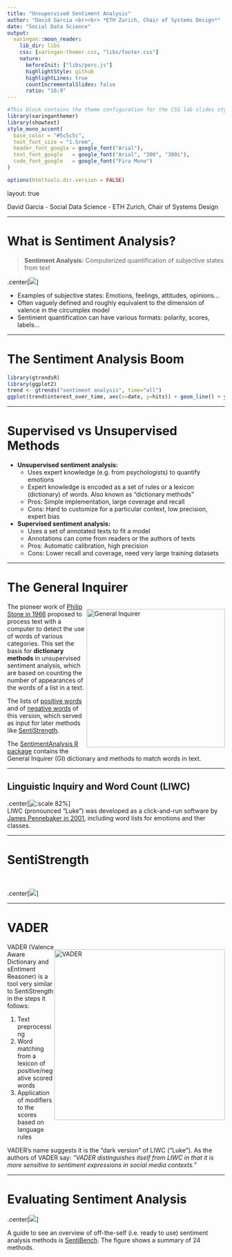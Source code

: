 ```yaml
---
title: "Unsupervised Sentiment Analysis"
author: "David Garcia <br><br> *ETH Zurich, Chair of Systems Design*"
date: "Social Data Science"
output:
  xaringan::moon_reader:
    lib_dir: libs 
    css: [xaringan-themer.css, "libs/footer.css"]
    nature:
      beforeInit: ["libs/perc.js"]
      highlightStyle: github
      highlightLines: true
      countIncrementalSlides: false
      ratio: "16:9"
---
```



```r
#This block contains the theme configuration for the CSS lab slides style
library(xaringanthemer)
library(showtext)
style_mono_accent(
  base_color = "#5c5c5c",
  text_font_size = "1.5rem",
  header_font_google = google_font("Arial"),
  text_font_google   = google_font("Arial", "300", "300i"),
  code_font_google   = google_font("Fira Mono")
)
```

```r
options(htmltools.dir.version = FALSE)
```

layout: true

<div class="my-footer"><span>David Garcia - Social Data Science - ETH Zurich, Chair of Systems Design</span></div> 

---

#  What is Sentiment Analysis?

> **Sentiment Analysis:** Computerized quantification of subjective states from text

.center[![](SentimentSchema.png)]

- Examples of subjective states: Emotions, feelings, attitudes, opinions...  
- Often vaguely defined and roughly equivalent to the dimension of valence in the circumplex model
- Sentiment quantification can have various formats: polarity, scores, labels...  

---

# The Sentiment Analysis Boom

```r
library(gtrendsR)
library(ggplot2)
trend <- gtrends("sentiment analysis", time="all")
ggplot(trend$interest_over_time, aes(x=date, y=hits)) + geom_line() + ylab("Google search volume") + xlab("Date") + theme_bw() + theme(text = element_text(size=30)) 
```

---

# Supervised vs Unsupervised Methods

- **Unsupervised sentiment analysis:**  
  - Uses expert knowledge (e.g. from psychologists) to quantify emotions  
  - Expert knowledge is encoded as a set of rules or a lexicon (dictionary) of words. Also known as "dictionary methods"  
  - Pros: Simple implementation, large coverage and recall  
  - Cons: Hard to customize for a particular context, low precision, expert bias

- **Supervised sentiment analysis:**  
  - Uses a set of annotated texts to fit a model  
  - Annotations can come from readers or the authors of texts  
  - Pros: Automatic calibration, high precision  
  - Cons: Lower recall and coverage, need very large training datasets  

---

# The General Inquirer

<div style="float:right">
<img src="GI.jpg" alt="General Inquirer" width="320px"/>  
</div>

The pioneer work of [Philip Stone in 1966](https://mitpress.mit.edu/books/general-inquirer
) proposed to process text with a computer to detect the use of words of various categories. This set the basis for **dictionary methods** in unsupervised sentiment analysis, which are based on counting the number of appearances of the words of a list in a text. 

The lists of [positive words](http://www.wjh.harvard.edu/~inquirer/Positiv.html) and of [negative words](http://www.wjh.harvard.edu/~inquirer/Negativ.html) of this version, which served as input for later methods like [SentiStrength](http://sentistrength.wlv.ac.uk/).

The [SentimentAnalysis R package](https://cran.r-project.org/web/packages/SentimentAnalysis/index.html) contains the General Inquirer (GI) dictionary and methods to match words in text.

---

## Linguistic Inquiry and Word Count (LIWC)

.center[![:scale 82%](LIWCexample.png)]  
LIWC (pronounced "Luke") was developed as a click-and-run software by [James Pennebaker in 2001](https://liwc.wpengine.com/), including word lists for emotions and ther classes.

---

# SentiStrength

</br>

.center[![](SentiStrength.png)]

---

# VADER 
<div style="float:right">
<img src="https://t-redactyl.io/figure/Vader_1.jpg" alt="VADER" width="395px"/>  
</div>

VADER (Valence Aware Dictionary and sEntiment Reasoner) is a tool very similar to SentiStrength in the steps it follows:

1. Text preprocessing  
2. Word matching from a lexicon of positive/negative scored words  
3. Application of modifiers to the scores based on language rules
 
VADER's name suggests it is the "dark version" of LIWC ("Luke"). As the authors of VADER say: *"VADER distinguishes itself from LIWC in that it is more sensitive to sentiment expressions in social media contexts."*

---

# Evaluating Sentiment Analysis

.center[![](SentiBench.jpg)]

A guide to see an overview of off-the-self (i.e. ready to use) sentiment analysis methods is [SentiBench](https://epjdatascience.springeropen.com/articles/10.1140/epjds/s13688-016-0085-1). The figure shows a summary of 24 methods.


